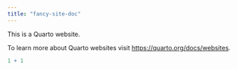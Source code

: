 ```yaml
---
title: "fancy-site-doc"
---
```


This is a Quarto website.

To learn more about Quarto websites visit <https://quarto.org/docs/websites>.

```r
1 + 1
```
